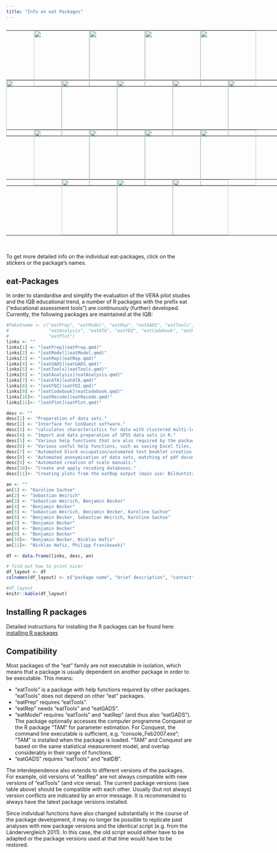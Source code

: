 ```yaml
---
title: "Info on eat Packages"
---
```


<html>
<head>
<style>
table, th, td {
  margin-bottom: 0px;
  padding: 0px;
  margin-top: -18px;
}
</style>
</head>

<body>

<br>

<table style="width:900px">
<tr>
    <th style="width:75px"></th>
    <th style="width:150px">
      <a href="/docs/eatPackages/eatATA.qmd"><img src="../../logos/eatATA.png" style="width:150px;height:150px;"></a>
      </th>
    <th style="width:150px">
      <img src="../../logos/empty_transparent.png" style="width:150px;height:150px;">
    </th>
    <th style="width:150px">
      <a href="/docs/eatPackages/eatGADS.qmd"><img src="../../logos/eatGADS.png" style="width:150px;height:150px;"></a>
    </th>
    <th style="width:150px">
      <a href="/docs/eatPackages/eatAnalysis.qmd"><img src="../../logos/eatAnalysis.png" style="width:150px;height:150px;"></a>
    </th>
    <th style="width:150px"></th>
    <th style="width:75px"></th>
</tr>
</table>

<table style="width:900px">
<tr>
    <th style="width:150px">
      <img src="../../logos/empty_transparent.png" style="width:150px;height:150px;">
    </th>
    <th style="width:150px">
      <a href="/docs/eatPackages/eatPrep.qmd"><img src="../../logos/eatPrep.png" style="width:150px;height:150px;"></a>
    </th>
    <th style="width:150px">
      <a href="/docs/eatPackages/eatModel.qmd"><img src="../../logos/eatModel.png" style="width:150px;height:150px;"></a>
    </th>
    <th style="width:150px">
      <a href="/docs/eatPackages/eatRep.qmd"><img src="../../logos/eatRep.png" style="width:150px;height:150px;"></a>
    </th>
    <th style="width:150px">
      <a href="/docs/eatPackages/eatPlot.qmd"><img src="../../logos/eatPlot.png" style="width:150px;height:150px;"></a>
    </th>
    <th style="width:150px"></th>
</tr>
</table>


<table style="width:900px">
<tr>
    <th style="width:75px"></th>
    <th style="width:150px">
      <img src="../../logos/empty_transparent.png" style="width:150px;height:150px;">
    </th>
    <th style="width:150px">
        <a href="/docs/eatPackages/eatTools.qmd"><img src="../../logos/eatTools.png" style="width:150px;height:150px;"></a>
    </th>
    <th style="width:150px">
      <a href="/docs/eatPackages/eatRecode.qmd"><img src="../../logos/eatRecode.png" style="width:150px;height:150px;"></a>
    </th>
    <th style="width:150px">
      <img src="../../logos/empty_transparent.png" style="width:150px;height:150px;">
    </th>
    <th style="width:150px"></th>
    <th style="width:75px"></th>
</tr>
</table>

<table style="width:900px">
<tr>
    <th style="width:150px"></th>
    <th style="width:150px">
      <img src="../../logos/empty_transparent.png" style="width:150px;height:150px;">
    </th>
    <th style="width:150px">
        <a href="/docs/eatPackages/eatCodebook.qmd"><img src="../../logos/eatCodebook.png" style="width:150px;height:150px;"></a>
    </th>
    <th style="width:150px">
        <a href="/docs/eatPackages/eatFDZ.qmd"><img src="../../logos/eatFDZ.png" style="width:150px;height:150px;"></a>
    </th>
    <th style="width:150px"></th>
    <th style="width:150px"></th>
</tr>
</table>

<br> <br>
To get more detailed info on the individual eat-packages, click on the stickers or the package's names.

## eat-Packages

In order to standardise and simplify the evaluation of the VERA pilot studies and the IQB educational trend, a number of R packages with the prefix eat ("educational assessment tools") are continuously (further) developed. Currently, the following packages are maintained at the IQB:

```r
#Paketname <- c("eatPrep", "eatModel", "eatRep", "eatGADS", "eatTools", 
#               "eatAnalysis", "eatATA", "eatFDZ", "eatCodebook", "eatRecode", 
#               "eatPlot")
links <- ""
links[1] <- "[eatPrep](eatPrep.qmd)"
links[2] <- "[eatModel](eatModel.qmd)"
links[3] <- "[eatRep](eatRep.qmd)"
links[4] <- "[eatGADS](eatGADS.qmd)"
links[5] <- "[eatTools](eatTools.qmd)"
links[6] <- "[eatAnalysis](eatAnalysis.qmd)"
links[7] <- "[eatATA](eatATA.qmd)"
links[8] <- "[eatFDZ](eatFDZ.qmd)"
links[9] <- "[eatCodebook](eatCodebook.qmd)"
links[10]<- "[eatRecode](eatRecode.qmd)"
links[11]<- "[eatPlot](eatPlot.qmd)"

desc <- ""
desc[1] <- "Preparation of data sets."
desc[2] <- "Interface for ConQuest software."
desc[3] <- "calculates characteristics for data with clustered multi-level structures with imputed data."
desc[4] <- "Import and data preparation of SPSS data sets in R."
desc[5] <- "Various help functions that are also required by the packages 'eatPrep', 'eatModel', 'eatGADS' and 'eatRep', among others."
desc[6] <- "Various useful help functions, such as saving Excel files, saving analysis results from lm4 and simulating IRT responses."
desc[7] <- "Automated block occupation/automated test booklet creation."
desc[8] <- "Automated anonymisation of data sets, matching of pdf documents (e.g. scale manuals) and data sets."
desc[9] <- "Automated creation of scale manuals."
desc[10]<- "Create and apply recoding databases."
desc[11]<- "Creating plots from the eatRep output (main use: Bilduntstrend)."

an <- ""
an[1] <- "Karoline Sachse"
an[2] <- "Sebastian Weirich"
an[3] <- "Sebastian Weirich, Benjamin Becker"
an[4] <- "Benjamin Becker"
an[5] <- "Sebastian Weirich, Benjamin Becker, Karoline Sachse"
an[6] <- "Benjamin Becker, Sebastian Weirich, Karoline Sachse"
an[7] <- "Benjamin Becker"
an[8] <- "Benjamin Becker"
an[9] <- "Benjamin Becker"
an[10]<- "Benjamin Becker, Nicklas Hafiz"
an[11]<- "Nicklas Hafiz, Philipp Franikowski"

df <- data.frame(links, desc, an)

# find out how to print nicer
df_layout <- df
colnames(df_layout) <- c("package name", "brief description", "contact")

#df_layout
knitr::kable(df_layout)

```

## Installing R packages

Detailed instructions for installing the R packages can be found here: [installing R packages](http://iqbstaff.pbworks.com/w/page/138429033/R-Pakete%20Installieren)

## Compatibility

Most packages of the "eat" family are not executable in isolation, which means that a package is usually dependent on another package in order to be executable. This means:

-   "eatTools" is a package with help functions required by other packages. "eatTools" does not depend on other "eat" packages.
-   "eatPrep" requires "eatTools".
-   "eatRep" needs "eatTools" and "eatGADS".
-   "eatModel" requires "eatTools" and "eatRep" (and thus also "eatGADS"). The package optionally accesses the computer programme Conquest or the R package "TAM" for parameter estimation. For Conquest, the command line executable is sufficient, e.g. "console_Feb2007.exe"; "TAM" is installed when the package is loaded. "TAM" and Conquest are based on the same statistical measurement model, and overlap considerably in their range of functions.
-   "eatGADS" requires "eatTools" and "eatDB".

The interdependence also extends to different versions of the packages. For example, old versions of "eatRep" are not always compatible with new versions of "eatTools" (and vice versa). The current package versions (see table above) should be compatible with each other. Usually (but not always) version conflicts are indicated by an error message. It is recommended to always have the latest package versions installed.

Since individual functions have also changed substantially in the course of the package development, it may no longer be possible to replicate past analyses with new package versions and the identical script (e.g. from the Ländervergleich 2011). In this case, the old script would either have to be adapted or the package versions used at that time would have to be restored.
